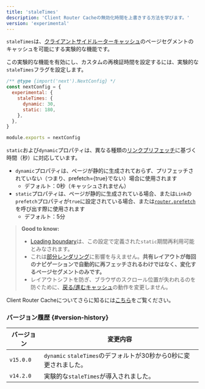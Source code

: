 ```yaml
---
title: 'staleTimes'
description: 'Client Router Cacheの無効化時間を上書きする方法を学びます。'
version: 'experimental'
---
```


`staleTimes`は、[クライアントサイドルーターキャッシュ](/docs/app/building-your-application/caching#client-side-router-cache)のページセグメントのキャッシュを可能にする実験的な機能です。

この実験的な機能を有効にし、カスタムの再検証時間を設定するには、実験的な`staleTimes`フラグを設定します。

```js title="next.config.js"
/** @type {import('next').NextConfig} */
const nextConfig = {
  experimental: {
    staleTimes: {
      dynamic: 30,
      static: 180,
    },
  },
}

module.exports = nextConfig
```

`static`および`dynamic`プロパティは、異なる種類の[リンクプリフェッチ](/docs/app/api-reference/components/link#prefetch)に基づく時間（秒）に対応しています。

- `dynamic`プロパティは、ページが静的に生成されておらず、プリフェッチされていない（つまり、prefetch={true}でない）場合に使用されます
  - デフォルト：0秒（キャッシュされません）
- `static`プロパティは、ページが静的に生成されている場合、または`Link`の`prefetch`プロパティが`true`に設定されている場合、または[`router.prefetch`](/docs/app/building-your-application/caching#routerprefetch)を呼び出す際に使用されます
  - デフォルト：5分

> **Good to know:**
>
> - [Loading boundary](/docs/app/api-reference/file-conventions/loading)は、この設定で定義された`static`期間再利用可能とみなされます。
> - これは[部分レンダリング](/docs/app/building-your-application/routing/linking-and-navigating#4-partial-rendering)に影響を与えません。**共有レイアウトが毎回のナビゲーションで自動的に再フェッチされるわけではなく、変化するページセグメントのみです。**
> - レイアウトシフトを防ぎ、ブラウザのスクロール位置が失われるのを防ぐために、[戻る/進むキャッシュ](/docs/app/building-your-application/caching#client-side-router-cache)の動作を変更しません。

Client Router Cacheについてさらに知るには[こちら](/docs/app/building-your-application/caching#client-side-router-cache)をご覧ください。

### バージョン履歴 {#version-history}

| バージョン   | 変更内容                                                  |
| --------- | ------------------------------------------------------- |
| `v15.0.0` | `dynamic` `staleTimes`のデフォルトが30秒から0秒に変更されました。 |
| `v14.2.0` | 実験的な`staleTimes`が導入されました。                            |